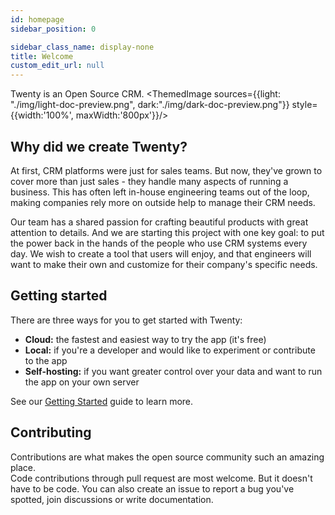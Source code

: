 ```yaml
---
id: homepage
sidebar_position: 0

sidebar_class_name: display-none
title: Welcome
custom_edit_url: null
---
```




Twenty is an Open Source CRM.
<ThemedImage sources={{light: "./img/light-doc-preview.png", dark:"./img/dark-doc-preview.png"}} style={{width:'100%', maxWidth:'800px'}}/>


## Why did we create Twenty?
At first, CRM platforms were just for sales teams.
But now, they've grown to cover more than just sales - they handle many aspects of running a business.
This has often left in-house engineering teams out of the loop, making companies rely more on outside help to manage their CRM needs.

Our team has a shared passion for crafting beautiful products with great attention to details.
And we are starting this project with one key goal: to put the power back in the hands of the people who use CRM systems every day.
We wish to create a tool that users will enjoy, and that engineers will want to make their own and customize for their company's specific needs.

## Getting started

There are three ways for you to get started with Twenty:
- **Cloud:** the fastest and easiest way to try the app (it's free)
- **Local:** if you're a developer and would like to experiment or contribute to the app
- **Self-hosting:** if you want greater control over your data and want to run the app on your own server

See our [Getting Started](./start/getting-started/) guide to learn more.

## Contributing
Contributions are what makes the open source community such an amazing place.  
Code contributions through pull request are most welcome.
But it doesn't have to be code. You can also create an issue to report a bug you've spotted, join discussions or write documentation.


